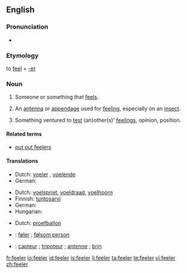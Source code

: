 ==English==

===Pronunciation===
* {{rhymes|iːlə(r)}}

===Etymology===
to [[feel]] + [[-er]]

===Noun===
{{en-noun}}

# {{literally}} Someone or something that [[feel]]s.
# {{anatomy}} An [[antenna]] or [[appendage]] used for [[feel]]ing, especially on an [[insect]].
# Something ventured to [[test]] (an)other(s)' [[feeling]]s, opinion, position.

====Related terms====
* [[put out feelers]]

====Translations====
{{trans-top|someone or something that feels}}
* Dutch: [[voeler]] {{m}}, [[voelend]]e {{m}} 
* German: {{t+|de|Fühler|m}}
{{trans-bottom}}

{{trans-top|an antenna or appendage used to feel, as on an insect}}
* Dutch: [[voelspriet]], [[voeldraad]], [[voelhoorn]]
* Finnish: [[tuntosarvi]]
* German: {{t+|de|Fühler|m}}
* Hungarian: {{t-|hu|csáp}}
{{trans-bottom}}

{{trans-top|Something ventured to test other's feelings}}
* Dutch: [[proefballon]] {{m}}
{{trans-mid}}
{{trans-bottom}}

{{checktrans-top}}
* {{ttbc|Danish}}: [[føler]] {{c}}; [[følsom person]] {{c}}  
{{checktrans-mid}}
* {{ttbc|French}}: [[capteur]] {{c}} ; [[tripoteur]] {{c}}; [[antenne]] {{c}}; [[brin]] {{c}} 
{{checktrans-bottom}}

[[fr:feeler]]
[[io:feeler]]
[[id:feeler]]
[[is:feeler]]
[[li:feeler]]
[[ta:feeler]]
[[te:feeler]]
[[vi:feeler]]
[[zh:feeler]]
